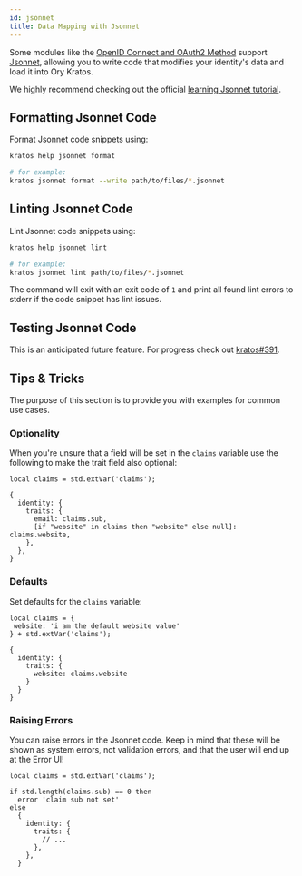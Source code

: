 ```yaml
---
id: jsonnet
title: Data Mapping with Jsonnet
---
```


Some modules like the
[OpenID Connect and OAuth2 Method](../concepts/credentials/openid-connect-oidc-oauth2.mdx)
support [Jsonnet](https://jsonnet.org), allowing you to write code that
modifies your identity's data and load it into Ory Kratos.

We highly recommend checking out the official
[learning Jsonnet tutorial](https://jsonnet.org/learning/tutorial.html).

## Formatting Jsonnet Code

Format Jsonnet code snippets using:

```sh
kratos help jsonnet format

# for example:
kratos jsonnet format --write path/to/files/*.jsonnet
```

## Linting Jsonnet Code

Lint Jsonnet code snippets using:

```sh
kratos help jsonnet lint

# for example:
kratos jsonnet lint path/to/files/*.jsonnet
```

The command will exit with an exit code of `1` and print all found lint errors
to stderr if the code snippet has lint issues.

## Testing Jsonnet Code

This is an anticipated future feature. For progress check out
[kratos#391](https://github.com/ory/kratos/issues/391).

## Tips & Tricks

The purpose of this section is to provide you with examples for common use
cases.

### Optionality

When you're unsure that a field will be set in the `claims` variable use the
following to make the trait field also optional:

```jsonnet
local claims = std.extVar('claims');

{
  identity: {
    traits: {
      email: claims.sub,
      [if "website" in claims then "website" else null]: claims.website,
    },
  },
}
```

### Defaults

Set defaults for the `claims` variable:

```jsonnet
local claims = {
 website: 'i am the default website value'
} + std.extVar('claims');

{
  identity: {
    traits: {
      website: claims.website
    }
  }
}
```

### Raising Errors

You can raise errors in the Jsonnet code. Keep in mind that these will be shown
as system errors, not validation errors, and that the user will end up at the
Error UI!

```jsonnet
local claims = std.extVar('claims');

if std.length(claims.sub) == 0 then
  error 'claim sub not set'
else
  {
    identity: {
      traits: {
        // ...
      },
    },
  }
```

